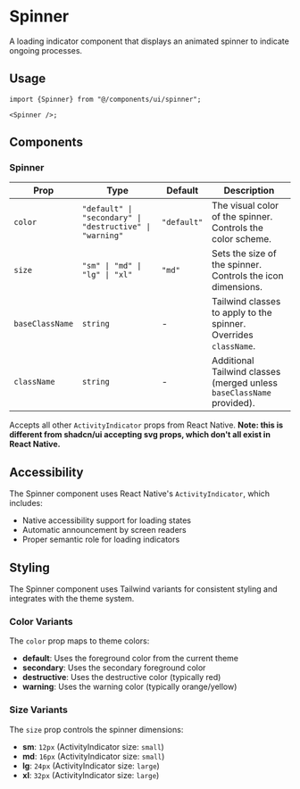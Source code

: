 
<div style={{display: "flex", flexDirection: "row", gap: "2rem"}}>
  <a
    href={`${process.env.STORYBOOK_URL}/?path=/story/spinner--default&globals=backgrounds.value:light`}
  >
    <StorybookIcon color="#FE4785" width={25} height={25} />
  </a>
  <a href="https://github.com/moveinready-casa/shadcn-native/tree/main/registry/ui/spinner.tsx">
    <GithubIcon width={25} height={25} />
  </a>
</div>

# Spinner

A loading indicator component that displays an animated spinner to indicate ongoing processes.

<Preview component="spinner" />

## Usage

```tsx
import {Spinner} from "@/components/ui/spinner";

<Spinner />;
```

## Components

### Spinner

| Prop            | Type                                                     | Default     | Description                                                           |
| --------------- | -------------------------------------------------------- | ----------- | --------------------------------------------------------------------- |
| `color`         | `"default" \| "secondary" \| "destructive" \| "warning"` | `"default"` | The visual color of the spinner. Controls the color scheme.           |
| `size`          | `"sm" \| "md" \| "lg" \| "xl"`                           | `"md"`      | Sets the size of the spinner. Controls the icon dimensions.           |
| `baseClassName` | `string`                                                 | -           | Tailwind classes to apply to the spinner. Overrides `className`.      |
| `className`     | `string`                                                 | -           | Additional Tailwind classes (merged unless `baseClassName` provided). |

Accepts all other `ActivityIndicator` props from React Native. **Note: this is different from shadcn/ui accepting svg props, which don't all exist in React Native.**

## Accessibility

The Spinner component uses React Native's `ActivityIndicator`, which includes:

- Native accessibility support for loading states
- Automatic announcement by screen readers
- Proper semantic role for loading indicators

## Styling

The Spinner component uses Tailwind variants for consistent styling and integrates with the theme system.

### Color Variants

The `color` prop maps to theme colors:

- **default**: Uses the foreground color from the current theme
- **secondary**: Uses the secondary foreground color
- **destructive**: Uses the destructive color (typically red)
- **warning**: Uses the warning color (typically orange/yellow)

### Size Variants

The `size` prop controls the spinner dimensions:

- **sm**: `12px` (ActivityIndicator size: `small`)
- **md**: `16px` (ActivityIndicator size: `small`)
- **lg**: `24px` (ActivityIndicator size: `large`)
- **xl**: `32px` (ActivityIndicator size: `large`)
